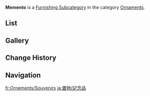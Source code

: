 {{Terminology Infobox
|title        = Memento
|image        = Icon Housing Ornaments Memento.png
|type         = Item Groups
|type2        = Furnishing Subcategories
|type3        = Interior Furnishings
|type4        = Ornaments
}}
'''Memento''' is a [[Furnishing Subcategory]] in the category [[Ornaments]].

==List==
{{Furnishings by Category Table|Ornaments Memento|nocategory=1|version=1}}

==Gallery==
{{Furnishings by Category Gallery|Ornaments Memento}}

==Change History==
{{Change History|4.4}}

==Navigation==
{{Furnishing Navbox|interior}}

[[Category:Ornaments Memento| ]]

[[fr:Ornements/Souvenirs]]
[[ja:置物/記念品]]